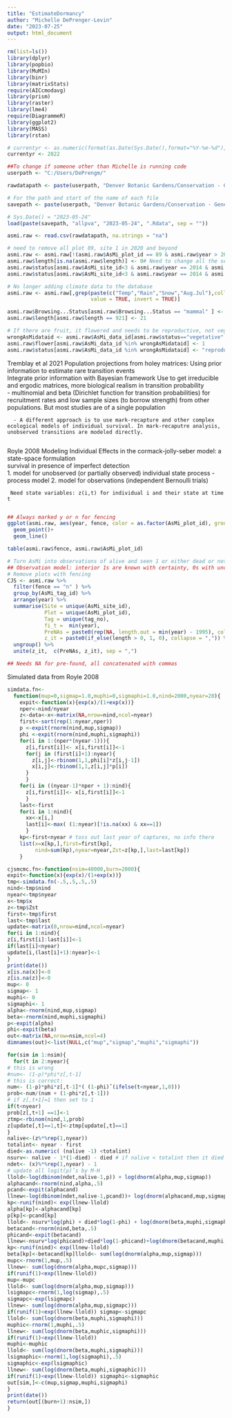 ```yaml
---
title: "EstimateDormancy"
author: "Michelle DePrenger-Levin"
date: "2023-07-25"
output: html_document
---
```


```r
rm(list=ls())
library(dplyr)
library(popbio)
library(MuMIn)
library(binr)
library(matrixStats)
require(AICcmodavg)
library(prism)
library(raster)
library(lme4)
require(DiagrammeR)
library(ggplot2)
library(MASS)
library(rstan)

# currentyr <- as.numeric(format(as.Date(Sys.Date(),format="%Y-%m-%d"), "%Y"))
currentyr <- 2022

##To change if someone other than Michelle is running code
userpath <- "C:/Users/DePrengm/"

rawdatapath <- paste(userpath, "Denver Botanic Gardens/Conservation - General/AllProjectsBySpecies/Astragalus-microcymbus/Astragalus-microcymbus_Data/", currentyr, "_Astragalus-microcymbus_RawData.csv", collapse = '', sep = '')

# For the path and start of the name of each file
savepath <- paste(userpath, "Denver Botanic Gardens/Conservation - General/AllProjectsBySpecies/Astragalus-microcymbus/Astragalus-microcymbus_AnnualReports/", currentyr, "_Astragalus-microcymbus_AnnualReport/", collapse = '', sep = '')

# Sys.Date() = "2023-05-24"
load(paste(savepath, "allpva", "2023-05-24", ".Rdata", sep = ""))

asmi.raw <- read.csv(rawdatapath, na.strings = "na")

# need to remove all plot 89, site 1 in 2020 and beyond
asmi.raw <- asmi.raw[!(asmi.raw$AsMi_plot_id == 89 & asmi.raw$year > 2019),]
asmi.raw$length[is.na(asmi.raw$length)] <- 0# Need to change all the seedling in 2014 for sites 1 and 2 to appropriate vegetative or reproductive 
asmi.raw$status[asmi.raw$AsMi_site_id<3 & asmi.raw$year == 2014 & asmi.raw$flower == 0] <- "vegetative"
asmi.raw$status[asmi.raw$AsMi_site_id<3 & asmi.raw$year == 2014 & asmi.raw$flower == 1] <- "reproductive"

# No longer adding climate data to the database
asmi.raw <- asmi.raw[,grep(paste(c("Temp","Rain","Snow","Aug.Jul"),collapse="|"), names(asmi.raw),
                           value = TRUE, invert = TRUE)]

asmi.raw$Browsing...Status[asmi.raw$Browsing...Status == "mammal" ] <- "Mammal"
asmi.raw$length[asmi.raw$length == 921] <- 21

# If there are fruit, it flowered and needs to be reproductive, not vegetative
wrongAsMidataid <- asmi.raw$AsMi_data_id[asmi.raw$status=="vegetative" & asmi.raw$fruit>0]
asmi.raw$flower[asmi.raw$AsMi_data_id %in% wrongAsMidataid] <- 1
asmi.raw$status[asmi.raw$AsMi_data_id %in% wrongAsMidataid] <- "reproductive"
```


Tremblay et al 2021 Population projections from holey matrices: Using prior information to estimate rare transition events    
Integrate prior information with Bayesian framework
Use to get irreducible and ergodic matrices, more biological realism in transition probability    
      - multinomial and beta (Dirichlet function for transition probabilities) for recruitment rates and low sample sizes (to borrow strength) from other populations. But most studies are of a single population   
      
      - A different approach is to use mark-recapture and other complex ecological models of individual survival. In mark-recaputre analysis, unobserved transitions are modeled directly. 
```r


```



Royle 2008 Modeling Individual Effects in the cormack-jolly-seber model: a state-space formulation    
survival in presence of imperfect detection    
     1. model for unobserved (or partially observed) individual state process - process model
     2. model for observations (independent Bernoulli trials)  
     
     Need state variables: z(i,t) for individual i and their state at time t    
     
```r
## Always marked y or n for fencing 
ggplot(asmi.raw, aes(year, fence, color = as.factor(AsMi_plot_id), group  = as.factor(AsMi_plot_id))) +
  geom_point()+
  geom_line()

table(asmi.raw$fence, asmi.raw$AsMi_plot_id)

# Turn AsMi into observations of alive and seen 1 or either dead or not seen 0   
## Observation model: interior 1s are known with certainty, 0s with uncertainty  
# Remove plots with fencing 
CJS <- asmi.raw %>%
  filter(fence == "n" ) %>%
  group_by(AsMi_tag_id) %>%
  arrange(year) %>%
  summarise(Site = unique(AsMi_site_id),
            Plot = unique(AsMi_plot_id),
            Tag = unique(tag_no),
            fi_t =  min(year),
            PreNAs = paste0(rep(NA, length.out = min(year) - 1995), collapse = ","),
            z_it = paste0(if_else(length > 0, 1, 0), collapse = ",")) %>%
  ungroup() %>%
  unite(z_it,  c(PreNAs, z_it), sep = ",")

## Needs NA for pre-found, all concatenated with commas

```

Simulated data from Royle 2008
```r
simdata.fn<-
  function(mup=0,sigmap=1.0,muphi=0,sigmaphi=1.0,nind=2000,nyear=20){
    expit<-function(x){exp(x)/(1+exp(x))}
    nper<-nind/nyear
    z<-data<-x<-matrix(NA,nrow=nind,ncol=nyear)
    first<-sort(rep(1:nyear,nper))
    p <-expit(rnorm(nind,mup,sigmap))
    phi <-expit(rnorm(nind,muphi,sigmaphi))
    for(i in 1:(nper*(nyear-1))){
      z[i,first[i]]<- x[i,first[i]]<-1
      for(j in (first[i]+1):nyear){
        z[i,j]<-rbinom(1,1,phi[i]*z[i,j-1])
        x[i,j]<-rbinom(1,1,z[i,j]*p[i])
      }
      }
    for(i in ((nyear-1)*nper + 1):nind){
      z[i,first[i]]<- x[i,first[i]]<-1
      }
    last<-first
    for(i in 1:nind){
      xx<-x[i,]
      last[i]<-max( (1:nyear)[!is.na(xx) & xx==1])
      }
    kp<-first<nyear # toss out last year of captures, no info there
    list(x=x[kp,],first=first[kp],
         nind=sum(kp),nyear=nyear,Zst=z[kp,],last=last[kp])
    }

cjsmcmc.fn<-function(nsim=40000,burn=2000){
expit<-function(x){exp(x)/(1+exp(x))}
tmp<-simdata.fn(-.5,.5,.5,.5)
nind<-tmp$nind
nyear<-tmp$nyear
x<-tmp$x
z<-tmp$Zst
first<-tmp$first
last<-tmp$last
update<-matrix(0,nrow=nind,ncol=nyear)
for(i in 1:nind){
z[i,first[i]:last[i]]<-1
if(last[i]<nyear)
update[i,(last[i]+1):nyear]<-1
}
print(date())
x[is.na(x)]<-0
z[is.na(z)]<-0
mup<- 0
sigmap<- 1
muphi<- 0
sigmaphi<- 1
alpha<-rnorm(nind,mup,sigmap)
beta<-rnorm(nind,muphi,sigmaphi)
p<-expit(alpha)
phi<-expit(beta)
out<-matrix(NA,nrow=nsim,ncol=4)
dimnames(out)<-list(NULL,c("mup","sigmap","muphi","sigmaphi"))

for(sim in 1:nsim){
  for(t in 2:nyear){
# this is wrong
#num<- (1-p)*phi*z[,t-1]
# this is correct:
num<- (1-p)*phi*z[,t-1]*( (1-phi)ˆ(ifelse(t<nyear,1,0)))
prob<-num/(num + (1-phi*z[,t-1]))
# if z[,t+1]=1 then set to 1
if(t<nyear)
prob[z[,t+1] ==1]<-1
ztmp<-rbinom(nind,1,prob)
z[update[,t]==1,t]<-ztmp[update[,t]==1]
}
nalive<-(z%*%rep(1,nyear))
totalint<- nyear - first
died<-as.numeric( (nalive -1) <totalint)
nsurv<- nalive - 1*(1-died) - died # if nalive < totalint then it died
ndet<- (x)%*%rep(1,nyear) - 1
# update all logit(p)’s by M-H
llold<-log(dbinom(ndet,nalive-1,p)) + log(dnorm(alpha,mup,sigmap))
alphacand<-rnorm(nind,alpha,.5)
pcand<-expit(alphacand)
llnew<-log(dbinom(ndet,nalive-1,pcand))+ log(dnorm(alphacand,mup,sigmap))
kp<-runif(nind)< exp(llnew-llold)
alpha[kp]<-alphacand[kp]
p[kp]<-pcand[kp]
llold<- nsurv*log(phi) + died*log(1-phi) + log(dnorm(beta,muphi,sigmaphi))
betacand<-rnorm(nind,beta,.5)
phicand<-expit(betacand)
llnew<-nsurv*log(phicand)+died*log(1-phicand)+log(dnorm(betacand,muphi,sigmaphi))
kp<-runif(nind)< exp(llnew-llold)
beta[kp]<-betacand[kp]llold<- sum(log(dnorm(alpha,mup,sigmap)))
mupc<-rnorm(1,mup,.5)
llnew<- sum(log(dnorm(alpha,mupc,sigmap)))
if(runif(1)<exp(llnew-llold))
mup<-mupc
llold<- sum(log(dnorm(alpha,mup,sigmap)))
lsigmapc<-rnorm(1,log(sigmap),.5)
sigmapc<-exp(lsigmapc)
llnew<- sum(log(dnorm(alpha,mup,sigmapc)))
if(runif(1)<exp(llnew-llold)) sigmap<-sigmapc
llold<- sum(log(dnorm(beta,muphi,sigmaphi)))
muphic<-rnorm(1,muphi,.5)
llnew<- sum(log(dnorm(beta,muphic,sigmaphi)))
if(runif(1)<exp(llnew-llold))
muphi<-muphic
llold<- sum(log(dnorm(beta,muphi,sigmaphi)))
lsigmaphic<-rnorm(1,log(sigmaphi),.5)
sigmaphic<-exp(lsigmaphic)
llnew<- sum(log(dnorm(beta,muphi,sigmaphic)))
if(runif(1)<exp(llnew-llold)) sigmaphi<-sigmaphic
out[sim,]<-c(mup,sigmap,muphi,sigmaphi)
}
print(date())
return(out[(burn+1):nsim,])
}
```

